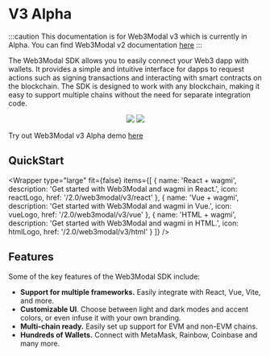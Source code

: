 
# V3 Alpha

:::caution
This documentation is for Web3Modal v3 which is currently in Alpha. You can find Web3Modal v2 documentation [here](../html/wagmi/installation.mdx)
:::

The Web3Modal SDK allows you to easily connect your Web3 dapp with wallets. It provides a simple and intuitive interface for dapps to request actions such as signing transactions and interacting with smart contracts on the blockchain. The SDK is designed to work with any blockchain, making it easy to support multiple chains without the need for separate integration code.

<p align="center" style={{ display:"flex", justifyContent: "center", alignItems: "center", gap: "1rem" }} >
  <img src="/img/web3modal-v3.png" style={{width: "400px"}} />
  <img src="/img/web3modal-v3-qr.png" style={{width: "300px"}} />
</p>

Try out Web3Modal v3 Alpha demo [here](https://web3modal-laboratory-v3.vercel.app/)
## QuickStart

<Wrapper
  type="large"
  fit={false}
  items={[
    {
      name: 'React + wagmi',
      description: 'Get started with Web3Modal and wagmi in React.',
      icon: reactLogo,
      href: '/2.0/web3modal/v3/react'
    },
    {
      name: 'Vue + wagmi',
      description: 'Get started with Web3Modal and wagmi in Vue.',
      icon: vueLogo,
      href: '/2.0/web3modal/v3/vue'
    },
    {
      name: 'HTML + wagmi',
      description: 'Get started with Web3Modal and wagmi in HTML.',
      icon: htmlLogo,
      href: '/2.0/web3modal/v3/html'
    }
  ]}
/>

## Features

Some of the key features of the Web3Modal SDK include:

- **Support for multiple frameworks.** Easily integrate with React, Vue, Vite, and more.
- **Customizable UI**. Choose between light and dark modes and accent colors, or even infuse it with your own branding.
- **Multi-chain ready.** Easily set up support for EVM and non-EVM chains.
- **Hundreds of Wallets.** Connect with MetaMask, Rainbow, Coinbase and many more.
